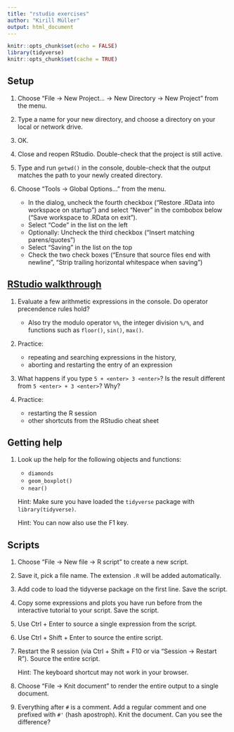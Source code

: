 ```yaml
---
title: "rstudio exercises"
author: "Kirill Müller"
output: html_document
---
```


```r
knitr::opts_chunk$set(echo = FALSE)
library(tidyverse)
knitr::opts_chunk$set(cache = TRUE)
```

## Setup

1. Choose "File → New Project... → New Directory → New Project" from the menu.

1. Type a name for your new directory, and choose a directory on your local or network drive.

1. OK.

1. Close and reopen RStudio. Double-check that the project is still active.

1. Type and run `getwd()` in the console, double-check that the output matches the path to your newly created directory.

1. Choose "Tools → Global Options..." from the menu.
    - In the dialog, uncheck the fourth checkbox ("Restore .RData into workspace on startup") and select "Never" in the combobox below ("Save workspace to .RData on exit").
    - Select "Code" in the list on the left
    - Optionally: Uncheck the third checkbox ("Insert matching parens/quotes")
    - Select "Saving" in the list on the top
    - Check the two check boxes ("Ensure that source files end with newline", "Strip trailing horizontal whitespace when saving")


## [RStudio walkthrough](walkthrough.html)

1. Evaluate a few arithmetic expressions in the console. Do operator precendence rules hold?
    - Also try the modulo operator `%%`, the integer division `%/%`, and functions such as `floor()`, `sin()`, `max()`.

1. Practice:
    - repeating and searching expressions in the history,
    - aborting and restarting the entry of an expression

1. What happens if you type `5 + <enter> 3 <enter>`? Is the result different from `5 <enter> + 3 <enter>`? Why?

1. Practice:
    - restarting the R session
    - other shortcuts from the RStudio cheat sheet

## Getting help

1. Look up the help for the following objects and functions:
    - `diamonds`
    - `geom_boxplot()`
    - `near()`

    Hint: Make sure you have loaded the `tidyverse` package with `library(tidyverse)`.
    
    Hint: You can now also use the F1 key.


## Scripts

1. Choose "File → New file → R script" to create a new script.

1. Save it, pick a file name. The extension `.R` will be added automatically.

1. Add code to load the tidyverse package on the first line. Save the script.

1. Copy some expressions and plots you have run before from the interactive tutorial to your script. Save the script.

1. Use Ctrl + Enter to source a single expression from the script.

1. Use Ctrl + Shift + Enter to source the entire script.

1. Restart the R session (via Ctrl + Shift + F10 or via "Session → Restart R"). Source the entire script.

    Hint: The keyboard shortcut may not work in your browser.

1. Choose "File → Knit document" to render the entire output to a single document.

1. Everything after `#` is a comment. Add a regular comment and one prefixed with `#'` (hash apostroph). Knit the document. Can you see the difference?
